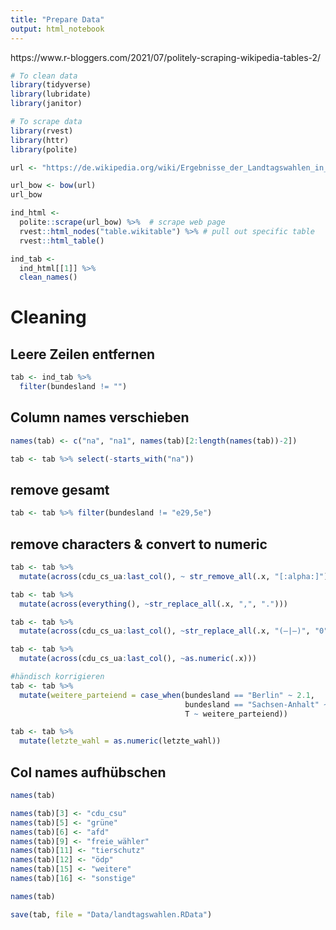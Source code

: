 ```yaml
---
title: "Prepare Data"
output: html_notebook
---
```


https://www.r-bloggers.com/2021/07/politely-scraping-wikipedia-tables-2/
```r
# To clean data
library(tidyverse)
library(lubridate)
library(janitor)

# To scrape data
library(rvest)
library(httr)
library(polite)
```
```r
url <- "https://de.wikipedia.org/wiki/Ergebnisse_der_Landtagswahlen_in_der_Bundesrepublik_Deutschland"
```

```r
url_bow <- bow(url)
url_bow
```

```r
ind_html <-
  polite::scrape(url_bow) %>%  # scrape web page
  rvest::html_nodes("table.wikitable") %>% # pull out specific table
  rvest::html_table() 
```

```r
ind_tab <- 
  ind_html[[1]] %>% 
  clean_names()
```


# Cleaning

## Leere Zeilen entfernen 
```r
tab <- ind_tab %>% 
  filter(bundesland != "")
```


## Column names verschieben
```r
names(tab) <- c("na", "na1", names(tab)[2:length(names(tab))-2])

tab <- tab %>% select(-starts_with("na"))
```

## remove gesamt
```r
tab <- tab %>% filter(bundesland != "e29,5e")
```

## remove characters & convert to numeric
```r
tab <- tab %>% 
  mutate(across(cdu_cs_ua:last_col(), ~ str_remove_all(.x, "[:alpha:]")))

tab <- tab %>% 
  mutate(across(everything(), ~str_replace_all(.x, ",", ".")))

tab <- tab %>% 
  mutate(across(cdu_cs_ua:last_col(), ~str_replace_all(.x, "(—|–)", "0")))

tab <- tab %>% 
  mutate(across(cdu_cs_ua:last_col(), ~as.numeric(.x)))

#händisch korrigieren
tab <- tab %>% 
  mutate(weitere_parteiend = case_when(bundesland == "Berlin" ~ 2.1,
                                       bundesland == "Sachsen-Anhalt" ~ 1.4,
                                       T ~ weitere_parteiend))

tab <- tab %>% 
  mutate(letzte_wahl = as.numeric(letzte_wahl))
```

## Col names aufhübschen
```r
names(tab)

names(tab)[3] <- "cdu_csu"
names(tab)[5] <- "grüne"
names(tab)[6] <- "afd"
names(tab)[9] <- "freie_wähler"
names(tab)[11] <- "tierschutz"
names(tab)[12] <- "ödp"
names(tab)[15] <- "weitere"
names(tab)[16] <- "sonstige"

names(tab)


```

```r
save(tab, file = "Data/landtagswahlen.RData")
```

